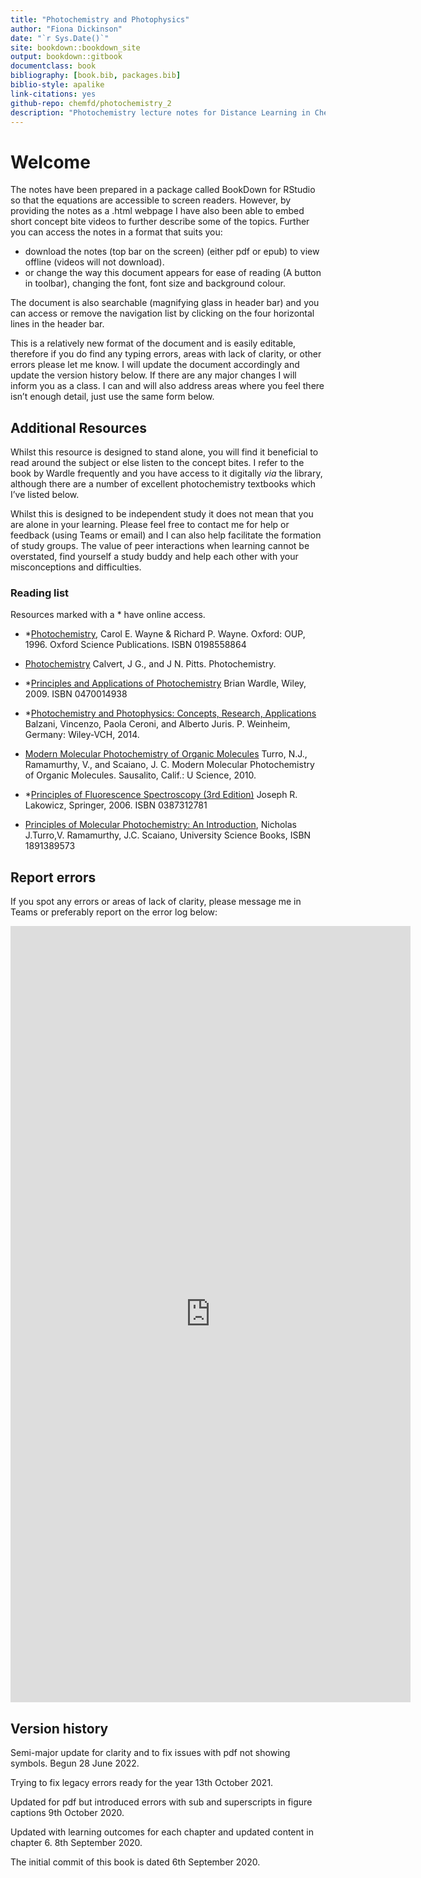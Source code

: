 ```yaml
--- 
title: "Photochemistry and Photophysics"
author: "Fiona Dickinson"
date: "`r Sys.Date()`"
site: bookdown::bookdown_site
output: bookdown::gitbook
documentclass: book
bibliography: [book.bib, packages.bib]
biblio-style: apalike
link-citations: yes
github-repo: chemfd/photochemistry_2
description: "Photochemistry lecture notes for Distance Learning in Chemistry at Bath CH30217"
---
```

# Welcome {-}

The notes have been prepared in a package called BookDown for RStudio so that the equations are accessible to screen readers. However, by providing the notes as a .html webpage I have also been able to embed short concept bite videos to further describe some of the topics. Further you can access the notes in a format that suits you:

- download the notes (top bar on the screen) (either pdf or epub) to view offline (videos will not download).
- or change the way this document appears for ease of reading (A button in toolbar), changing the font, font size and background colour.

The document is also searchable (magnifying glass in header bar) and you can access or remove the navigation list by clicking on the four horizontal lines in the header bar.

This is a relatively new format of the document and is easily editable, therefore if you do find any typing errors, areas with lack of clarity, or other errors please let me know. I will update the document accordingly and update the version history below. If there are any major changes I will inform you as a class. I can and will also address areas where you feel there isn't enough detail, just use the same form below.

## Additional Resources {#sec:AddnRes}

Whilst this resource is designed to stand alone, you will find it beneficial to read around the subject or else listen to the concept bites. I refer to the book by Wardle frequently and you have access to it digitally *via* the library, although there are a number of excellent photochemistry textbooks which I've listed below.

Whilst this is designed to be independent study it does not mean that you are alone in your learning. Please feel free to contact me for help or feedback (using Teams or email) and I can also help facilitate the formation of study groups. The value of peer interactions when learning cannot be overstated, find yourself a study buddy and help each other with your misconceptions and difficulties.

### Reading list {-}

Resources marked with a * have online access.

- *[Photochemistry](https://bibliu.com/app/#/view/books/9780198558866/epub/html/toc.html), Carol E. Wayne & Richard P. Wayne. Oxford: OUP, 1996. Oxford Science Publications. ISBN 0198558864

- [Photochemistry](https://bath-ac-primo.hosted.exlibrisgroup.com/primo-explore/fulldisplay?docid=44BAT_ALMA_DS2131580390002761&context=L&vid=44BAT_VU1&lang=en_US&search_scope=CSCOP_44BAT_DEEP&adaptor=Local%20Search%20Engine&tab=local&query=any,contains,photochemistry&sortby=rank&facet=rtype,include,books&offset=0&pcAvailability=false) Calvert, J G., and J N. Pitts. Photochemistry.

- *[Principles and Applications of Photochemistry](https://ebookcentral.proquest.com/lib/bath/detail.action?docID=470772&pq-origsite=primo) Brian Wardle, Wiley, 2009. ISBN 0470014938

- *[Photochemistry and Photophysics: Concepts, Research, Applications](https://ebookcentral.proquest.com/lib/bath/detail.action?pq-origsite=primo&docID=1662200) Balzani, Vincenzo, Paola Ceroni, and Alberto Juris. P. Weinheim, Germany: Wiley-VCH, 2014.

- [Modern Molecular Photochemistry of Organic Molecules](https://bath-ac-primo.hosted.exlibrisgroup.com/primo-explore/fulldisplay?docid=44BAT_ALMA_DS2129513080002761&context=L&vid=44BAT_VU1&lang=en_US&search_scope=CSCOP_44BAT_DEEP&adaptor=Local%20Search%20Engine&tab=local&query=any,contains,%22modern%20molecular%20photochemistry%22%20turro&offset=0&pcAvailability=false) Turro, N.J., Ramamurthy, V., and Scaiano, J. C. Modern Molecular Photochemistry of Organic Molecules. Sausalito, Calif.: U Science, 2010.

- *[Principles of Fluorescence Spectroscopy (3rd Edition)](https://link.springer.com/book/10.1007/978-0-387-46312-4) Joseph R. Lakowicz, Springer, 2006. ISBN 0387312781

* [Principles of Molecular Photochemistry: An Introduction](https://bath-ac-primo.hosted.exlibrisgroup.com/primo-explore/fulldisplay?docid=44BAT_ALMA_DS2129552010002761&context=L&vid=44BAT_VU1&lang=en_US&search_scope=CSCOP_44BAT_DEEP&adaptor=Local%20Search%20Engine&tab=local&query=any,contains,principles%20of%20molecular%20photochemistry%20ramamurthy&offset=0&pcAvailability=false), Nicholas J.Turro,V. Ramamurthy, J.C. Scaiano, University Science Books, ISBN 1891389573

## Report errors

If you spot any errors or areas of lack of clarity, please message me in Teams or preferably report on the error log below:

<iframe src="https://docs.google.com/forms/d/e/1FAIpQLSc83b-C0FsgDr5eQxvT-2NWwEtvOEwYU1WbLE4j53wWfUDIXQ/viewform?embedded=true" width="640" height="1242" frameborder="0" marginheight="0" marginwidth="0">Loading…</iframe>

## Version history {-}

Semi-major update for clarity and to fix issues with pdf not showing symbols. Begun 28 June 2022.

Trying to fix legacy errors ready for the year 13th October 2021.

Updated for pdf but introduced errors with sub and superscripts in figure captions 9th October 2020.

Updated with learning outcomes for each chapter and updated content in chapter 6. 8th September 2020.

The initial commit of this book is dated 6th September 2020.

